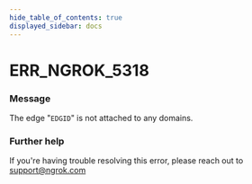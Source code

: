 ```yaml
---
hide_table_of_contents: true
displayed_sidebar: docs
---
```



# ERR_NGROK_5318

### Message
The edge "`EDGID`" is not attached to any domains.

<ErrorDetails error='err_ngrok_5318' />


### Further help
If you're having trouble resolving this error, please reach out to [support@ngrok.com](mailto:support@ngrok.com?subject=Help%20with%20ERR_NGROK_5318)

